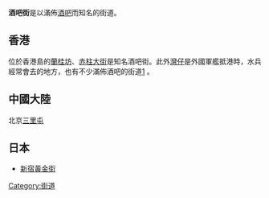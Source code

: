 '''酒吧街'''是以滿佈[[酒吧|酒吧]]而知名的街道。

==香港==
位於香港島的[[蘭桂坊|蘭桂坊]]、[[赤柱大街|赤柱大街]]是知名酒吧街。此外[[灣仔|灣仔]]是外國軍艦抵港時，水兵經常會去的地方，也有不少滿佈酒吧的街道[https://m.discoverhongkong.com/tc/dine-drink/nightlife/nightlife-districts/wan-chai.jsp] {{Wayback|url=https://m.discoverhongkong.com/tc/dine-drink/nightlife/nightlife-districts/wan-chai.jsp |date=20191224224512 }}。

==中國大陸==
北京[[三里屯|三里屯]]

==日本==
*[[新宿黃金街|新宿黃金街]]

[[Category:街道|Category:街道]]